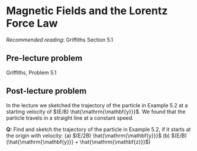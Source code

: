 \newcommand{\l}{\mathrm{\mathbf{l}}}
\newcommand{\E}{\mathrm{\mathbf{E}}}
\newcommand{\F}{\mathrm{\mathbf{F}}}
\newcommand{\r}{\mathrm{\mathbf{r}}}

\newcommand{\x}{\mathrm{\mathbf{x}}}
\newcommand{\y}{\mathrm{\mathbf{y}}}
\newcommand{\z}{\mathrm{\mathbf{z}}}

# Magnetic Fields and the Lorentz Force Law

*Recommended reading*: Griffiths Section 5.1

## Pre-lecture problem 

Griffiths, Problem 5.1


## Post-lecture problem 

In the lecture we sketched the trajectory of the particle in Example 5.2 at a starting velocity of $(E/B) \hat{\y}$. We found that the particle travels in a straight line at a constant speed. 

**Q:** Find and sketch the trajectory of the particle in Example 5.2, if it starts at the origin with velocity:
(a) $(E/2B) \hat{\y}$
(b) $(E/B) (\hat{\y} + \hat{\z}$)
